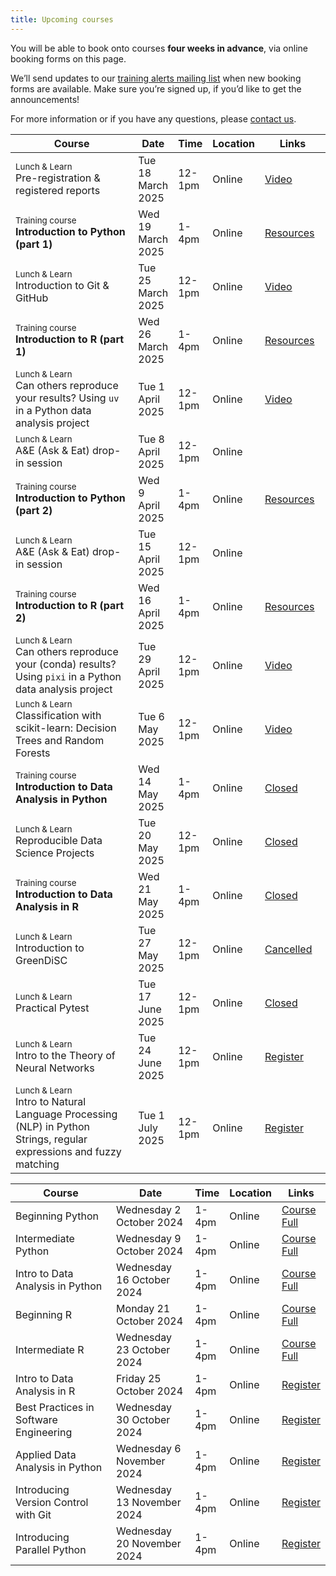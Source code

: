 ```yaml
---
title: Upcoming courses
---
```


You will be able to book onto courses **four weeks in advance**, via online booking forms on this page.

We'll send updates to our [training alerts mailing list](mailing-list.qmd) when new booking forms are available.
Make sure you're signed up, if you'd like to get the announcements!

For more information or if you have any questions, please [contact us](contact.qmd).

::: {.schedule}
Course                                                                                                                     | Date                   | Time   | Location | Links 
---------------------------------------------------------------------------------------------------------------------------|------------------------|--------|----------|--------------------------------------------------
<small>Lunch & Learn</small><br>Pre-registration & registered reports                                                      | Tue 18 March 2025      | 12-1pm | Online   | [Video](lunch-and-learn.qmd#Pre-registration & registered reports){.btn .btn-sm .btn-light}
<small>Training course</small><br>**Introduction to Python (part 1)**                                                      | Wed 19 March 2025      | 1-4pm  | Online   | [Resources](/intro-python-1/){.btn .btn-sm .btn-light}
<small>Lunch & Learn</small><br>Introduction to Git & GitHub                                                               | Tue 25 March 2025      | 12-1pm | Online   | [Video](lunch-and-learn.qmd#Introduction to git and GitHub){.btn .btn-sm .btn-light}
<small>Training course</small><br>**Introduction to R (part 1)**                                                           | Wed 26 March 2025      | 1-4pm  | Online   | [Resources](/beginning-r/){.btn .btn-sm .btn-light}
<small>Lunch & Learn</small><br>Can others reproduce your results? Using `uv` in a Python data analysis project            | Tue 1 April 2025       | 12-1pm | Online   | [Video](lunch-and-learn.qmd#Can others reproduce your results? Using \'uv\' in a Python data analysis project){.btn .btn-sm .btn-light}
<small>Lunch & Learn</small><br>A&E (Ask & Eat) drop-in session                                                            | Tue 8 April 2025       | 12-1pm | Online   | 
<small>Training course</small><br>**Introduction to Python (part 2)**                                                      | Wed 9 April 2025       | 1-4pm  | Online   | [Resources](/intermediate-python/){.btn .btn-sm .btn-light}
<small>Lunch & Learn</small><br>A&E (Ask & Eat) drop-in session                                                            | Tue 15 April 2025      | 12-1pm | Online   | 
<small>Training course</small><br>**Introduction to R (part 2)**                                                           | Wed 16 April 2025      | 1-4pm  | Online   | [Resources](/intermediate-r/){.btn .btn-sm .btn-light}
<small>Lunch & Learn</small><br>Can others reproduce your (conda) results? Using `pixi` in a Python data analysis project  | Tue 29 April 2025      | 12-1pm | Online   | [Video](lunch-and-learn.qmd#Can others reproduce your conda results? Using \'pixi\' in a Python data analysis project){.btn .btn-sm .btn-light}
<small>Lunch & Learn</small><br>Classification with scikit-learn: Decision Trees and Random Forests                        | Tue 6 May 2025         | 12-1pm | Online   | [Video](lunch-and-learn.qmd#Classification with scikit-learn: Decision Trees and Random Forests){.btn .btn-sm .btn-light}
<small>Training course</small><br>**Introduction to Data Analysis in Python**                                              | Wed 14 May 2025        | 1-4pm  | Online   | [Closed](){.btn .btn-sm .btn-primary .disabled}
<small>Lunch & Learn</small><br>Reproducible Data Science Projects                                                         | Tue 20 May 2025        | 12-1pm | Online   | [Closed](){.btn .btn-sm .btn-primary .disabled}
<small>Training course</small><br>**Introduction to Data Analysis in R**                                                   | Wed 21 May 2025        | 1-4pm  | Online   | [Closed](){.btn .btn-sm .btn-primary .disabled}
<small>Lunch & Learn</small><br>Introduction to GreenDiSC                                                                | Tue 27 May 2025        | 12-1pm | Online   | [Cancelled](){.btn .btn-sm .btn-light .disabled}
<small>Lunch & Learn</small><br>Practical Pytest                                                                  | Tue 17 June 2025        | 12-1pm | Online   | [Closed](){.btn .btn-sm .btn-primary .disabled}
<small>Lunch & Learn</small><br> Intro to the Theory of Neural Networks                                                              | Tue 24 June 2025        | 12-1pm | Online   | [Register](https://events.teams.microsoft.com/event/c0230216-4f4a-474a-a121-c7d9707ba0fb@b2e47f30-cd7d-4a4e-a5da-b18cf1a4151b){.btn .btn-sm .btn-primary}
<small>Lunch & Learn</small><br>Intro to Natural Language Processing (NLP) in Python Strings, regular expressions and fuzzy matching                                                                  | Tue 1 July 2025        | 12-1pm | Online   | [Register](https://events.teams.microsoft.com/event/ea72ef2c-0b73-4299-abf8-8ac6a9be4cba@b2e47f30-cd7d-4a4e-a5da-b18cf1a4151b){.btn .btn-sm .btn-primary}
:::

:::: {.content-hidden}
<!-- 
This is a template course catalogue.
Duplicate this content outside the {.content-hidden} block, rather than change this template.
-->

::: {.schedule}
Course                                  | Date                        | Time   | Location | Links 
----------------------------------------|-----------------------------|--------|----------|--------------
Beginning Python                        | Wednesday 2  October  2024  | 1-4pm  | Online   | [Course Full](){.btn .btn-sm .disabled}
Intermediate Python                     | Wednesday 9  October  2024  | 1-4pm  | Online   | [Course Full](){.btn .btn-sm .disabled}
Intro to Data Analysis in Python        | Wednesday 16 October  2024  | 1-4pm  | Online   | [Course Full](){.btn .btn-sm .disabled}
Beginning R                             | Monday    21 October  2024  | 1-4pm  | Online   | [Course Full](){.btn .btn-sm .disabled}
Intermediate R                          | Wednesday 23 October  2024  | 1-4pm  | Online   | [Course Full](){.btn .btn-sm .disabled}
Intro to Data Analysis in R             | Friday    25 October  2024  | 1-4pm  | Online   | [Register](https://events.teams.microsoft.com/event/...){.btn .btn-sm .btn-primary}
Best Practices in Software Engineering  | Wednesday 30 October  2024  | 1-4pm  | Online   | [Register](https://events.teams.microsoft.com/event/...){.btn .btn-sm .btn-primary}
Applied Data Analysis in Python         | Wednesday 6  November 2024  | 1-4pm  | Online   | [Register](https://events.teams.microsoft.com/event/...){.btn .btn-sm .btn-primary}
Introducing Version Control with Git    | Wednesday 13 November 2024  | 1-4pm  | Online   | [Register](https://events.teams.microsoft.com/event/...){.btn .btn-sm .btn-primary}
Introducing Parallel Python             | Wednesday 20 November 2024  | 1-4pm  | Online   | [Register](https://events.teams.microsoft.com/event/...){.btn .btn-sm .btn-primary}
:::

::::